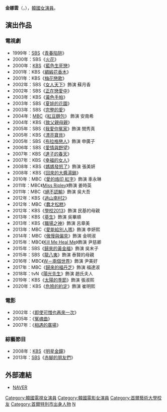 {{藝人
|姓名 = 金娜雲
|類型 = 女演員
|圖片 = Kim Na-Woon.jpg
|圖片尺寸 = 
|圖片簡介 = 
|本名 = 
|外文名 = 김나운
|外文 = ko
|羅馬拼音 = Kim Nam Woon
|英文名 =
|暱稱 =
|其他藝名 = 
|國籍 = {{KOR}}
|出生日期 = {{birth_date_and_age|1970|5|11}}
|出生地點 = {{KOR}}[[首爾特別市|首爾特別市]]
|宗教信仰 = 
|語言 = [[韓語|韓語]]
|職業 = [[演員|演員]]
|教育程度 = 汝矣島女子高等學校<br />[[首爾藝術大學|首爾藝術大學]]戲劇電影系<br />光州大學 新聞學學士學位
|出道作品 = 
|出道日期 = 1990年
|代表作品 = 
|活躍年代 =
|唱片公司 = 
|經紀公司 =  
|相關團體 = 
|網站 = 
}}

'''金娜雲'''（{{lang-ko|'''김나운'''}}，{{bd|1970年|5月11日}}），[[韓國|韓國]][[女演員|女演員]]。

== 演出作品 ==
=== 電視劇 ===
*1999年：[[SBS_(韓國)|SBS]]《[[青春陷阱|青春陷阱]]》
*2000年：SBS《[[火花_(電視劇)|火花]]》
*2000年：[[韓國放送公社|KBS]]《[[藍色生死戀|藍色生死戀]]》
*2001年：KBS《[[綢緞花香木|綢緞花香木]]》
*2001年：KBS《[[梅花戀歌|梅花戀歌]]》
*2002年：SBS《[[女人天下|女人天下]]》飾演 蘇月香
*2002年：SBS《[[正在戀愛中|正在戀愛中]]》
*2003年：KBS《[[黃色手帕|黃色手帕]]》
*2003年：SBS《[[夏娃的花園|夏娃的花園]]》
*2003年：SBS《[[完整的愛|完整的愛]]》
*2004年：[[文化廣播_(韓國)|MBC]]《[[紅豆麵包_(電視劇)|紅豆麵包]]》 飾演 安南希
*2004年：KBS《[[致父親母親|致父親母親]]》
*2005年：SBS《[[我愛你冤家|我愛你冤家]]》飾演 閔秀真
*2005年：KBS《[[漂亮寶貝|漂亮寶貝]]》
*2005年：SBS《[[布拉格戀人|布拉格戀人]]》飾演 申廣子
*2006年：SBS《[[愛情與野望#2006年|愛情與野望]]》
*2007年：KBS《[[達子的春天|達子的春天]]》
*2007年：KBS《[[幸福的女人|幸福的女人]]》
*2008年：KBS《[[媽媽發怒了|媽媽發怒了]]》飾演 張美妍
*2008年：KBS《[[回來的大醬湯鍋|回來的大醬湯鍋]]》
*2010年：MBC《[[愛的烙印_紅字|愛的烙印 紅字]]》飾演 車永琳
*2011年：MBC《[[Miss_Ripley|Miss Ripley]]》飾演 姜時英
*2011年：MBC《[[絕不認輸|絕不認輸]]》飾演 吳大吾
*2012年：KBS《[[過山南村2|過山南村2]]》
*2012年：MBC《[[蠢才松糕|蠢才松糕]]》
*2012年：KBS《[[學校2013|學校2013]]》飾演 民基的母親
*2013年：KBS《[[蔘生|蔘生]]》飾演 吳畢順
*2013年：KBS《[[職場之神|職場之神]]》飾演 呂章美
*2013年：MBC《[[愛能給別人嗎|愛能給別人嗎]]》飾演 李妍熙
*2014年：MBC《[[傲慢與偏見_(韓國電視劇)|傲慢與偏見]]》飾演 金明淑
*2015年：MBC《[[Kill_Me_Heal_Me|Kill Me Heal Me]]》飾演 尹慈卿
*2015年：SBS《[[歸來的黃金福|歸來的黃金福]]》飾演 吳末子
*2015年：SBS《[[龍八夷|龍八夷]]》飾演 泰賢的母親 
*2016年：MBC《[[W－兩個世界|W－兩個世界]]》飾演 尹美好
*2017年：MBC《[[歸來的福丹芝|歸來的福丹芝]]》飾演 福達淑
*2018年：tvN《[[陽光先生|陽光先生]]》飾演 趙氏夫人
*2019年：KBS《[[太陽的季節_(韓國電視劇)|太陽的季節]]》飾演 張淑熙
*2020年：KBS《[[危險的約定|危險的約定]]》飾演 崔明熙

=== 電影 ===
*2002年：《[[即使可憎也再來一次|即使可憎也再來一次]]》
*2005年：《[[冤魂曲|冤魂曲]]》
*2007年：《[[相遇的廣場|相遇的廣場]]》
=== 綜藝節目 ===
*2008年：[[韓國放送公社|KBS]]《[[明星金鐘|明星金鐘]]》
*2013年：[[SBS_(韓國)|SBS]]《[[赤腳的朋友們|赤腳的朋友們]]》

== 外部連結 ==
*[http://search.naver.com/search.naver?sm=tab_hty.top&where=nexearch&ie=utf8&query=%EA%B9%80%EB%82%98%EC%9A%B4 NAVER] {{Wayback|url=http://search.naver.com/search.naver?sm=tab_hty.top&where=nexearch&ie=utf8&query=%EA%B9%80%EB%82%98%EC%9A%B4 |date=20190701032427 }}{{ko}}

{{金銀淑作品}}
{{DEFAULTSORT: Kim Na Woon}}
[[Category:韓國電視女演員|Category:韓國電視女演員]]
[[Category:韓國電影女演員|Category:韓國電影女演員]]
[[Category:首爾藝術大學校友|Category:首爾藝術大學校友]]
[[Category:首爾特別市出身人物|Category:首爾特別市出身人物]]
[[Category:金姓|N]]